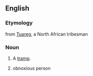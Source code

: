 ==English==
===Etymology===
from [[Tuareg]], a North African tribesman
{{rfv}}
===Noun===
{{en-noun|sg=[[toe]] [[rag]]}}
# {{UK|Ireland}} A [[tramp]].
# {{slang|pejorative}} obnoxious person
